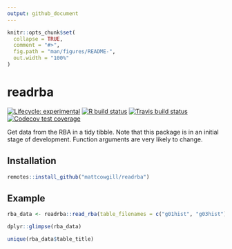```yaml
---
output: github_document
---
```


<!-- README.md is generated from README.Rmd. Please edit that file -->

```r
knitr::opts_chunk$set(
  collapse = TRUE,
  comment = "#>",
  fig.path = "man/figures/README-",
  out.width = "100%"
)
```

# readrba

<!-- badges: start -->

[![Lifecycle: experimental](https://img.shields.io/badge/lifecycle-experimental-orange.svg)](https://www.tidyverse.org/lifecycle/#experimental) [![R build status](https://github.com/MattCowgill/readrba/workflows/R-CMD-check/badge.svg)](https://github.com/MattCowgill/readrba/actions) [![Travis build status](https://travis-ci.com/MattCowgill/readrba.svg?branch=master)](https://travis-ci.com/MattCowgill/readrba) [![Codecov test coverage](https://codecov.io/gh/MattCowgill/readrba/branch/master/graph/badge.svg)](https://codecov.io/gh/MattCowgill/readrba?branch=master)

<!-- badges: end -->

Get data from the RBA in a tidy tibble. Note that this package is in an initial stage of development. Function arguments are very likely to change.

## Installation

```r
remotes::install_github("mattcowgill/readrba")
```

## Example

```r
rba_data <- readrba::read_rba(table_filenames = c("g01hist", "g03hist"))

dplyr::glimpse(rba_data)

unique(rba_data$table_title)
```
